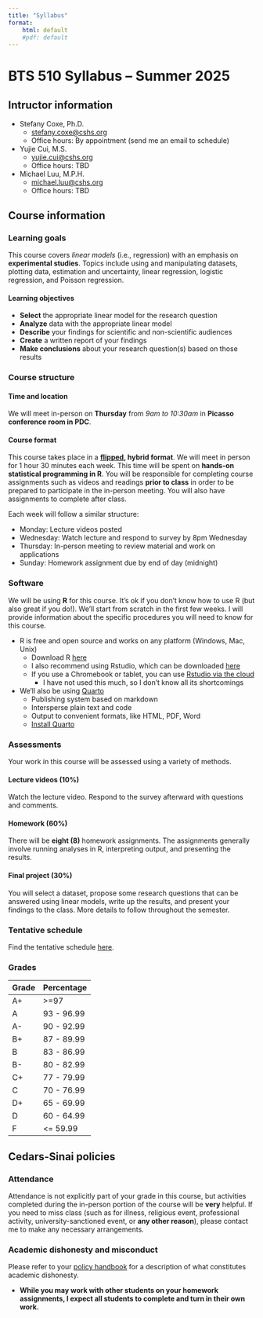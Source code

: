 ```yaml
---
title: "Syllabus"
format:
    html: default
    #pdf: default
---
```


# BTS 510 Syllabus -- Summer 2025

## Intructor information

* Stefany Coxe, Ph.D.  
    * [stefany.coxe@cshs.org](mailto:stefany.coxe@cshs.org)  
    * Office hours: By appointment (send me an email to schedule)
* Yujie Cui, M.S.
    * [yujie.cui@cshs.org](yujie.cui@cshs.org)
    * Office hours: TBD
* Michael Luu, M.P.H.
    * [michael.luu@cshs.org](michael.luu@cshs.org)
    * Office hours: TBD

## Course information

### Learning goals

This course covers *linear models* (i.e., regression) with an emphasis on **experimental studies**. Topics include using and manipulating datasets, plotting data, estimation and uncertainty, linear regression, logistic regression, and Poisson regression.

#### Learning objectives

* **Select** the appropriate linear model for the research question
* **Analyze** data with the appropriate linear model
* **Describe** your findings for scientific and non-scientific audiences
* **Create** a written report of your findings
* **Make conclusions** about your research question(s) based on those results

### Course structure 

#### Time and location

We will meet in-person on **Thursday** from *9am to 10:30am* in **Picasso conference room in PDC**.

#### Course format

This course takes place in a **[flipped](https://en.wikipedia.org/wiki/Flipped_classroom), hybrid format**. We will meet in person for 1 hour 30 minutes each week. This time will be spent on **hands-on statistical programming in R**. You will be responsible for completing course assignments such as videos and readings **prior to class** in order to be prepared to participate in the in-person meeting. You will also have assignments to complete after class.

Each week will follow a similar structure:

* Monday: Lecture videos posted
* Wednesday: Watch lecture and respond to survey by 8pm Wednesday
* Thursday: In-person meeting to review material and work on applications
* Sunday: Homework assignment due by end of day (midnight)

### Software

We will be using **R** for this course. It's ok if you don't know how to use R (but also great if you do!). We'll start from scratch in the first few weeks. I will provide information about the specific procedures you will need to know for this course.

* R is free and open source and works on any platform (Windows, Mac, Unix)
    * Download R [here](https://cran.r-project.org/)
    * I also recommend using Rstudio, which can be downloaded [here](https://posit.co/download/rstudio-desktop/)
    * If you use a Chromebook or tablet, you can use [Rstudio via the cloud](https://posit.cloud/)
        * I have not used this much, so I don't know all its shortcomings
* We'll also be using [Quarto](https://quarto.org/)
    * Publishing system based on markdown
    * Intersperse plain text and code
    * Output to convenient formats, like HTML, PDF, Word
    * [Install Quarto](https://quarto.org/docs/get-started/)

### Assessments

Your work in this course will be assessed using a variety of methods.

#### Lecture videos (10%)

Watch the lecture video. Respond to the survey afterward with questions and comments.

#### Homework (60%)

There will be **eight (8)** homework assignments. The assignments generally involve running analyses in R, interpreting output, and presenting the results.

#### Final project (30%)

You will select a dataset, propose some research questions that can be answered using linear models, write up the results, and present your findings to the class. More details to follow throughout the semester.

### Tentative schedule

Find the tentative schedule [here](schedule.qmd).

### Grades

| Grade | Percentage |
|:------|:-----------|
| A+    | \>=97      |
| A     | 93 - 96.99 |
| A-    | 90 - 92.99 |
| B+    | 87 - 89.99 |
| B     | 83 - 86.99 |
| B-    | 80 - 82.99 |
| C+    | 77 - 79.99 |
| C     | 70 - 76.99 |
| D+    | 65 - 69.99 |
| D     | 60 - 64.99 |
| F     | \<= 59.99  |

## Cedars-Sinai policies

### Attendance

Attendance is not explicitly part of your grade in this course, but activities completed during the in-person portion of the course will be **very** helpful. If you need to miss class (such as for illness, religious event, professional activity, university-sanctioned event, or **any other reason**), please contact me to make any necessary arrangements.

### Academic dishonesty and misconduct

Please refer to your [policy handbook](https://www.cedars-sinai.edu/content/dam/cedars-sinai/education/documents/graduate-research-education/graduate-school-of-biomedical-sciences-handbook.pdf) for a description of what constitutes academic dishonesty. 

* **While you may work with other students on your homework assignments, I expect all students to complete and turn in their own work.**
